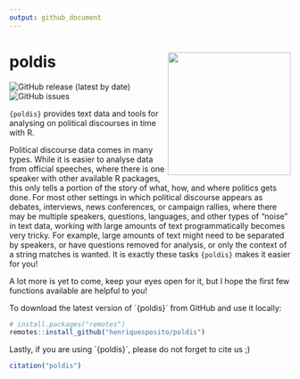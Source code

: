 ```yaml
---
output: github_document
---
```

# poldis <img src="inst/poldishexlogo.png" align="right" width="220"/>

<!-- badges: start -->
![GitHub release (latest by date)](https://img.shields.io/github/v/release/henriquesposito/poldis)
![GitHub issues](https://img.shields.io/github/issues-raw/henriquesposito/poldis)
<!-- badges: end -->

`{poldis}` provides text data and tools for analysing on political discourses in time with R. 

Political discourse data comes in many types.
While it is easier to analyse data from official speeches,
where there is one speaker
with other available R packages,
this only tells a portion of the story of what, how, and where politics gets done.
For most other settings in which political discourse appears as debates,
interviews, news conferences, or campaign rallies,
where there may be multiple speakers, questions, languages, and other types of "noise" in text data,
working with large amounts of text programmatically becomes very tricky.
For example, large amounts of text might need to be separated by speakers,
or have questions removed for analysis,
or only the context of a string matches is wanted.
It is exactly these tasks `{poldis}` makes it easier for you!

A lot more is yet to come, keep your eyes open for it,
but I hope the first few functions available are helpful to you!

To download the latest version of ´{poldis}´ from GitHub and use it locally:

``` r
# install.packages("remotes")
remotes::install_github("henriquesposito/poldis")
```

Lastly, if you are using ´{poldis}´, please do not forget to cite us ;)

``` r
citation("poldis")
```
